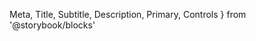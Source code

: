   Meta,
  Title,
  Subtitle,
  Description,
  Primary,
  Controls
} from '@storybook/blocks'




<Meta of={PaperStories} />

<Title />

- [Overview](#overview)
- [Props](#props)
- [Use cases and examples](#use-cases-and-examples)
- [Do's and dont's](#dos-and-donts)

## Overview

<Subtitle />
<Description />
<Primary />

## Props

_Note: Paper also accepts layout props from [Flex](?path=/docs/components-layout-flex--documentation)_

<Controls />

## Use cases and examples

- The paper component has pre-set properties for color, corner radius, shadow, border color, and spacing.
- Use the paper component to quickly create containers and eliminate guesswork.
- Ensure consistency by using the paper component to create containers that follow Harmony’s foundational properties.

## Do's and don'ts

<ComponentRules
  rules={[
    {
      positive: {
        description:
          'Use paper to create spin-off component in your local library.',
        component: (
          <Flex h='100%' w='100%' alignItems='center' justifyContent='center'>
            <img src={paperExampleGood} />
          </Flex>
        )
      },
      negative: {
        description:
          'Don’t apply properties not built into the Paper component.',
        component: (
          <Box
            w={347}
            h={93}
            pv={17}
            ph={18}
            style={{
              border: '5px solid #6A677A',
              borderRadius: '20px',
              background: '#F5F5F5'
            }}
          />
        )
      }
    }
  ]}
/>

## Related components

<RelatedComponents componentNames={['Divider', 'Flex', 'Box']} />
